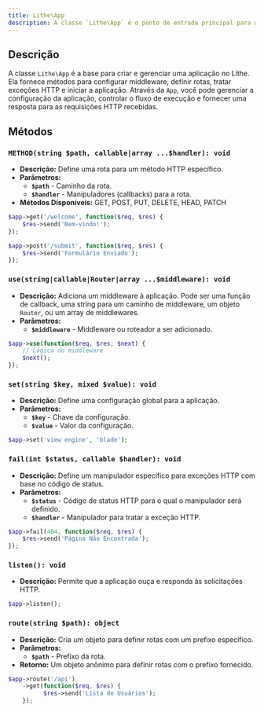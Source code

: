 ```yaml
---
title: Lithe\App  
description: A classe `Lithe\App` é o ponto de entrada principal para a aplicação no Lithe. Ela gerencia o ciclo de vida da aplicação, configurações de middleware, rotas e responde a requisições HTTP.
---
```


## Descrição

A classe `Lithe\App` é a base para criar e gerenciar uma aplicação no Lithe. Ela fornece métodos para configurar middleware, definir rotas, tratar exceções HTTP e iniciar a aplicação. Através da `App`, você pode gerenciar a configuração da aplicação, controlar o fluxo de execução e fornecer uma resposta para as requisições HTTP recebidas.

## Métodos

### `METHOD(string $path, callable|array ...$handler): void`
  - **Descrição:** Define uma rota para um método HTTP específico.
  - **Parâmetros:**
    - **`$path`** - Caminho da rota.
    - **`$handler`** - Manipuladores (callbacks) para a rota.
  - **Métodos Disponíveis:** GET, POST, PUT, DELETE, HEAD, PATCH
```php
$app->get('/welcome', function($req, $res) {
    $res->send('Bem-vindo!');
});

$app->post('/submit', function($req, $res) {
    $res->send('Formulário Enviado');
});
```

### `use(string|callable|Router|array ...$middleware): void`
  - **Descrição:** Adiciona um middleware à aplicação. Pode ser uma função de callback, uma string para um caminho de middleware, um objeto `Router`, ou um array de middlewares.
  - **Parâmetros:**
    - **`$middleware`** - Middleware ou roteador a ser adicionado.
```php
$app->use(function($req, $res, $next) {
    // Lógica do middleware
    $next();
});
```

### `set(string $key, mixed $value): void`
  - **Descrição:** Define uma configuração global para a aplicação.
  - **Parâmetros:**
    - **`$key`** - Chave da configuração.
    - **`$value`** - Valor da configuração.
```php
$app->set('view engine', 'blade');
```

### `fail(int $status, callable $handler): void`
  - **Descrição:** Define um manipulador específico para exceções HTTP com base no código de status.
  - **Parâmetros:**
    - **`$status`** - Código de status HTTP para o qual o manipulador será definido.
    - **`$handler`** - Manipulador para tratar a exceção HTTP.
```php
$app->fail(404, function($req, $res) {
    $res->send('Página Não Encontrada');
});
```

### `listen(): void`
  - **Descrição:** Permite que a aplicação ouça e responda às solicitações HTTP.
```php
$app->listen();
```

### `route(string $path): object`
  - **Descrição:** Cria um objeto para definir rotas com um prefixo específico.
  - **Parâmetros:**
    - **`$path`** - Prefixo da rota.
  - **Retorno:** Um objeto anônimo para definir rotas com o prefixo fornecido.
```php
$app->route('/api')
    ->get(function($req, $res) {
          $res->send('Lista de Usuários');
    });
```